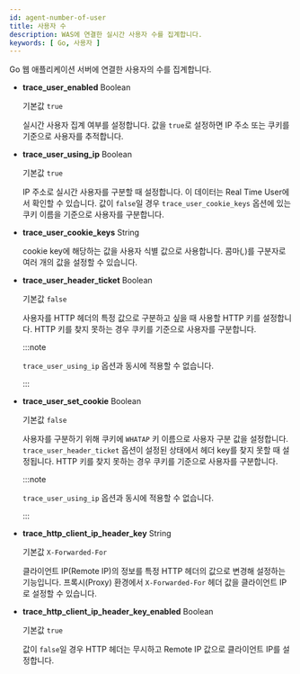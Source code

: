 ```yaml
---
id: agent-number-of-user
title: 사용자 수
description: WAS에 연결한 실시간 사용자 수를 집계합니다.
keywords: [ Go, 사용자 ]
---
```


Go 웹 애플리케이션 서버에 연결한 사용자의 수를 집계합니다.

* **trace_user_enabled** <span class='type'>Boolean</span>

  기본값 `true`

  실시간 사용자 집계 여부를 설정합니다. 값을 `true`로 설정하면 IP 주소 또는 쿠키를 기준으로 사용자를 추적합니다. 

* **trace_user_using_ip** <span class='type'>Boolean</span>

  기본값 `true`

  IP 주소로 실시간 사용자를 구분할 때 설정합니다. 이 데이터는 Real Time User에서 확인할 수 있습니다. 값이 `false`일 경우 `trace_user_cookie_keys` 옵션에 있는 쿠키 이름을 기준으로 사용자를 구분합니다.

* **trace_user_cookie_keys** <span class='type'>String</span>

  cookie key에 해당하는 값을 사용자 식별 값으로 사용합니다.  콤마(*,*)를 구분자로 여러 개의 값을 설정할 수 있습니다.

* **trace_user_header_ticket** <span class='type'>Boolean</span>

  기본값 `false`

  사용자를 HTTP 헤더의 특정 값으로 구분하고 싶을 때 사용할 HTTP 키를 설정합니다. HTTP 키를 찾지 못하는 경우 쿠키를 기준으로 사용자를 구분합니다.

  :::note

  `trace_user_using_ip` 옵션과 동시에 적용할 수 없습니다. 

  :::

* **trace_user_set_cookie** <span class='type'>Boolean</span>

  기본값 `false`

  사용자를 구분하기 위해 쿠키에 `WHATAP` 키 이름으로 사용자 구분 값을 설정합니다. `trace_user_header_ticket` 옵션이 설정된 상태에서 헤더 key를 찾지 못할 때 설정됩니다. HTTP 키를 찾지 못하는 경우 쿠키를 기준으로 사용자를 구분합니다. 

  :::note

  `trace_user_using_ip` 옵션과 동시에 적용할 수 없습니다. 

  :::

* **trace_http_client_ip_header_key** <span class='type'>String</span>

  기본값 `X-Forwarded-For`

  클라이언트 IP(Remote IP)의 정보를 특정 HTTP 헤더의 값으로 변경해 설정하는 기능입니다. 프록시(Proxy) 환경에서 `X-Forwarded-For` 헤더 값을 클라이언트 IP로 설정할 수 있습니다.

* **trace_http_client_ip_header_key_enabled** <span class='type'>Boolean</span>

  기본값 `true`

  값이 `false`일 경우 HTTP 헤더는 무시하고 Remote IP 값으로 클라이언트 IP를 설정합니다.
